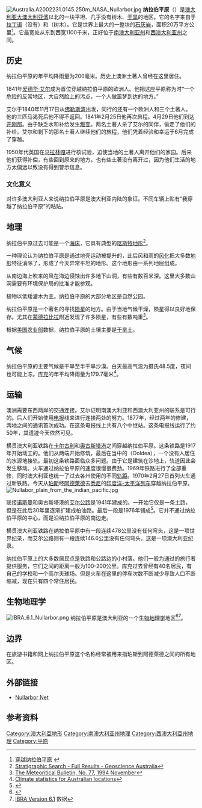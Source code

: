 {{NoteTA
|G1=Country
}}
[[File:Australia.A2002231.0145.250m_NASA_Nullarbor.jpg|thumb]]
'''纳拉伯平原'''（{{lang|en|Nullarbor Plain}}）是[[澳大利亚|澳大利亚]][[大澳大利亚湾|大澳大利亚湾]]以北的一块平坦、几乎没有树木、[[干旱|干旱]]的地区。它的名字来自于[[拉丁语|拉丁语]]{{lang|la|nullus}}（没有）和{{lang|la|arbor}}（树木）。它是世界上最大的一整块的[[石灰岩|石灰岩]]，面积20万平方公里<ref>[http://wilderness.esmartweb.com/Australia/nullabor.html 穿越纳拉伯平原] {{webarchive|url=https://web.archive.org/web/20071010135423/http://wilderness.esmartweb.com/Australia/nullabor.html |date=2007-10-10 }}</ref>。它最宽处从东到西宽1100千米，正好位于[[南澳大利亚州|南澳大利亚州]]和[[西澳大利亚州|西澳大利亚州]]之间。

== 历史 ==
纳拉伯平原的年平均降雨量为200毫米。历史上澳洲土著人曾经在这里居住。

1841年[[爱德华·艾尔|爱德华·艾尔]]成为首位穿越纳拉伯平原的欧洲人。他把这座平原称为时“一个危险的反常地区，大自然脸上的污点，一个人做噩梦到达的地方。”

艾尔于1840年11月17日从[[佛勒斯湾|佛勒斯湾]]出发，同行的还有一个欧洲人和三个土著人。他的三匹马渴死后他不得不返回。1841年2月25日他再次启程。4月29日他们到达[[开刚那|开刚那]]。由于缺乏水和补给发生[[叛变|叛变]]。两名土著人杀了艾尔的同伴，偷走了他们的补给。艾尔和剩下的那名土著人继续他们的旅程，他们凭着经验和幸运于6月完成了穿越。

1950年代英国在[[马拉林嘎|马拉林嘎]]进行核试验，迫使当地的土著人离开他们的家园。后来他们获得补偿，有些回到原来的地方。也有些土著没有离开过，因为他们生活的地方太偏远以致没有得到警示信息。

=== 文化意义 ===
对许多澳大利亚人来说纳拉伯平原是澳大利亚内陆的象征。不同车辆上贴有“我穿越了纳拉伯平原”的粘贴。

== 地理 ==
纳拉伯平原过去可能是一个[[海床|海床]]，它具有典型的[[喀斯特地形|喀斯特地形]]<ref>[http://dbforms.ga.gov.au/pls/www/geodx.strat_units.sch_full?wher=stratno=25355 Stratigraphic Search - Full Results - Geoscience Australia]</ref>。

一种理论认为纳拉伯平原是通过地壳运动被提升的，此后风和雨的[[风化|风化]]把大多数[[地形|地形]]特征消除了，形成了今天异常平坦的地形。这个地形由一系列地层组成。

从南边海上吹来的风在海边侵蚀出许多地下山洞，有些有数百米深。这里大多数山洞需要有环境保护局的批准才能参观。

植物以低矮灌木为主。纳拉伯平原的大部分地区是自然公园。

纳拉伯平原是一个著名的寻找[[陨星|陨星]]的地方。由于当地气候干燥，陨星得以良好地保存。尤其在[[蒙德拉比拉|蒙德拉比拉]]附近发现了许多陨星，有些有数吨重<ref>[http://tin.er.usgs.gov/meteor/docs/mb77.html The Meteoritical Bulletin, No. 77, 1994 November]</ref>。

根据[[美国农业部|美国农业部]]数据，纳拉伯平原的土壤主要是[[干旱土|干旱土]]。

== 气候 ==
纳拉伯平原的主要气候是干旱至半干旱沙漠。白天最高气温为摄氏48.5度，夜间也可能上冻。[[库克_(南澳大利亚州)|库克]]的年平均降雨量为179.7毫米<ref>[http://www.bom.gov.au/climate/averages/tables/cw_018110.shtml Climate statistics for Australian locations]</ref>。

== 运输 ==
澳洲需要东西两岸的交通连接。艾尔证明南澳大利亚和西澳大利亚州的联系是可行的。后人们开始使用[[电报|电报]]线来进行连接两处的努力。1877年，经过两年的修建，两地之间的通讯首次成功。在这条电报线上共有八个中继站。这条电报线运行了约50年，其遗迹今天依然可见。

横贯澳大利亚铁路在[[卡尔古利|卡尔古利]]和[[奥古斯塔港|奥古斯塔港]]之间穿越纳拉伯平原。这条铁路是1917年开始动工的。他们从两端开始修筑，最后在当中的{{le|乌尔达亚|Ooldea, South Australia}}（Ooldea），一个没有人居住的水源地接轨。最初这条铁路面临众多问题。由于它是建筑在沙地上，轨道因此会发生移动。火车通过纳拉伯平原的速度很慢很费劲。1969年铁路进行了全部重修，同时澳大利亚也统一了过去各州使用的不同[[轨距|轨距]]。1970年2月27日首列火车通过新铁路。今天从[[珀斯|珀斯]]经[[阿德萊德|阿德萊德]]去[[悉尼|悉尼]]的[[印度洋-太平洋列车|印度洋-太平洋列车]]穿越纳拉伯平原。
[[File:Nullabor_plain_from_the_indian_pacific.jpg|thumb]]

联接[[诺斯曼|诺斯曼]]和奥古斯塔港的[[艾尔公路|艾尔公路]]是1941年建成的。一开始它仅是一条土路，但是在此后30年里逐渐扩建成柏油路。最后一段是1976年铺成<ref>{{cite web|url=http://www.slwa.wa.gov.au/federation/iss/078_road.htm|title=Road links to the East
|publisher=State Library of Western Australia|accessdate=2008年9月27日}}</ref>。它并不通过纳拉伯平原的中心，而是沿纳拉伯平原的南边走。

横贯澳大利亚铁路在纳拉伯平原中有一段连续478公里没有任何弯头，这是一项世界纪录，而艾尔公路则有一段连续146.6公里没有任何弯头，这是一项澳大利亚纪录。

纳拉伯平原上的大多数居民点是铁路和公路边的小村落。他们一般为通过的旅行者提供服务，它们之间的距离一般为100-200公里。库克过去曾经有40名居民，有自己的学校和一个高尔夫球场。但是火车在这里的停车次数不断减少导致人口不断缩减，现在只有四个常住居民。

== 生物地理学 ==
[[File:IBRA_6.1_Nullarbor.png|thumb]]
纳拉伯平原是澳大利亚的一个[[生物地理学|生物地理学]]地区<ref name="IBRA 5.1">{{cite paper  | author = Environment Australia | title = Revision of the Interim Biogeographic Regionalisation for Australia (IBRA) and Development of Version 5.1 - Summary Report | publisher = Department of the Environment and Water Resources, Government of Australia| url = http://www.deh.gov.au/parks/nrs/ibra/version5-1/summary-report/index.html | accessdate = 2007年1月31日}}</ref><ref name="IBRA 6.1">[http://www.deh.gov.au/parks/nrs/ibra/version6-1/index.html IBRA Version 6.1] 数据</ref>。

== 边界 ==
在旅游书籍和网上纳拉伯平原这个名称经常被用来指珀斯到阿德萊德之间的所有地区。

== 外部链接 ==
* [http://www.nullarbornet.com.au Nullarbor Net]

== 参考资料 ==
{{Reflist|2}}

{{荒漠}}
[[Category:澳大利亞地形|Category:澳大利亞地形]]
[[Category:南澳大利亚州地理|Category:南澳大利亚州地理]]
[[Category:西澳大利亞州地理|Category:西澳大利亞州地理]]
[[Category:平原|Category:平原]]